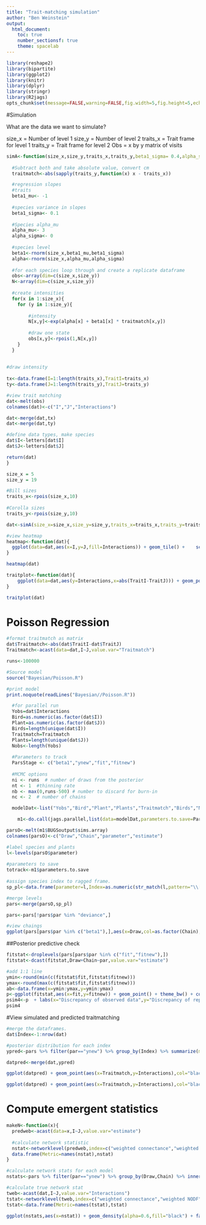 ```yaml
---
title: "Trait-matching simulation" 
author: "Ben Weinstein"
output:
  html_document:
    toc: true
    number_sectionsf: true
    theme: spacelab
---
```


```r
library(reshape2)
library(bipartite)
library(ggplot2)
library(knitr)
library(dplyr)
library(stringr)
library(R2jags)
opts_chunk$set(message=FALSE,warning=FALSE,fig.width=5,fig.height=5,echo=TRUE,cache=F,fig.align='center',fig.path="figure/")
```

#Simulation   

What are the data we want to simulate?

size_x = Number of level 1 
size_y = Number of level 2
traits_x = Trait frame for level 1
traits_y = Trait frame for level 2
Obs = x by y matrix of visits

```r
simA<-function(size_x,size_y,traits_x,traits_y,beta1_sigma= 0.4,alpha_sigma= 0){
  
  #Subtract both and take absolute value, convert cm
  traitmatch<-abs(sapply(traits_y,function(x) x - traits_x))

  #regression slopes
  #traits
  beta1_mu<- -1
  
  #species variance in slopes
  beta1_sigma<- 0.1
  
  #Species alpha_mu 
  alpha_mu<- 3
  alpha_sigma<- 0
  
  #species level
  beta1<-rnorm(size_x,beta1_mu,beta1_sigma)
  alpha<-rnorm(size_x,alpha_mu,alpha_sigma)
  
  #for each species loop through and create a replicate dataframe
  obs<-array(dim=c(size_x,size_y))
  N<-array(dim=c(size_x,size_y))
  
  #create intensities
  for(x in 1:size_x){
    for (y in 1:size_y){
      
        #intensity
        N[x,y]<-exp(alpha[x] + beta1[x] * traitmatch[x,y])
        
        #draw one state
        obs[x,y]<-rpois(1,N[x,y])
    }
  }
  
  
#draw intensity
  
tx<-data.frame(I=1:length(traits_x),TraitI=traits_x)
ty<-data.frame(J=1:length(traits_y),TraitJ=traits_y)

#view trait matching
dat<-melt(obs)
colnames(dat)<-c("I","J","Interactions")

dat<-merge(dat,tx)
dat<-merge(dat,ty)

#define data types, make species
dat$I<-letters[dat$I]
dat$J<-letters[dat$J]

return(dat)
}
```

```r
size_x = 5
size_y = 19

#Bill sizes
traits_x<-rpois(size_x,10)
  
#Corolla sizes
traits_y<-rpois(size_y,10)

dat<-simA(size_x=size_x,size_y=size_y,traits_x=traits_x,traits_y=traits_y)

#view heatmap
heatmap<-function(dat){
  ggplot(data=dat,aes(x=I,y=J,fill=Interactions)) + geom_tile() +    scale_fill_continuous(low="white",high="red")
}

heatmap(dat)

traitplot<-function(dat){
    ggplot(data=dat,aes(y=Interactions,x=abs(TraitI-TraitJ))) + geom_point() + geom_smooth(aes(group=1),method="glm",method.args=list(family="poisson"))
}

traitplot(dat)
```

# Poisson Regression


```r
#format traitmatch as matrix
dat$Traitmatch<-abs(dat$TraitI-dat$TraitJ)
Traitmatch<-acast(data=dat,I~J,value.var="Traitmatch")

runs<-100000

#Source model
source("Bayesian/Poisson.R")

#print model
print.noquote(readLines("Bayesian//Poisson.R"))

  #for parallel run
  Yobs=dat$Interactions
  Bird=as.numeric(as.factor(dat$I))
  Plant=as.numeric(as.factor(dat$J))
  Birds=length(unique(dat$I))
  Traitmatch=Traitmatch
  Plants=length(unique(dat$J))
  Nobs<-length(Yobs)
  
  #Parameters to track
  ParsStage <- c("beta1","ynew","fit","fitnew")
  
  #MCMC options
  ni <- runs  # number of draws from the posterior
  nt <- 1  #thinning rate
  nb <- max(0,runs-500) # number to discard for burn-in
  nc <- 2  # number of chains

  modelDat<-list("Yobs","Bird","Plant","Plants","Traitmatch","Birds","Nobs")

    m1<-do.call(jags.parallel,list(data=modelDat,parameters.to.save=ParsStage,model.file="Bayesian/Poisson.jags",n.thin=nt, n.iter=ni,n.burnin=nb,n.chains=nc,DIC=F))
```

```r
parsO<-melt(m1$BUGSoutput$sims.array)
colnames(parsO)<-c("Draw","Chain","parameter","estimate")

#label species and plants
l<-levels(parsO$parameter)
  
#parameters to save
totrack<-m1$parameters.to.save
  
#assign species index to ragged frame.
sp_pl<-data.frame(parameter=l,Index=as.numeric(str_match(l,pattern="\\[(\\d+)]")[,2]),par=str_extract(l,"\\w+"))

#merge levels
pars<-merge(parsO,sp_pl)

pars<-pars[!pars$par %in% "deviance",]

```

```r
#view chaings
ggplot(pars[pars$par %in% c("beta1"),],aes(x=Draw,col=as.factor(Chain),y=estimate))  + geom_line() + facet_wrap(~Index,scales="free") 
```

##Posterior predictive check

```r
fitstat<-droplevels(pars[pars$par %in% c("fit","fitnew"),])
fitstat<-dcast(fitstat,Draw+Chain~par,value.var="estimate")

#add 1:1 line
ymin<-round(min(c(fitstat$fit,fitstat$fitnew)))
ymax<-round(max(c(fitstat$fit,fitstat$fitnew)))
ab<-data.frame(x=ymin:ymax,y=ymin:ymax)
p<-ggplot(fitstat,aes(x=fit,y=fitnew)) + geom_point() + theme_bw() + coord_equal()
psim4<-p  + labs(x="Discrepancy of observed data",y="Discrepancy of replicated data") + geom_line(data=ab,aes(x=x,y=y)) + ggtitle("Simulated Data")
psim4

```

#View simulated and predicted traitmatching

```r

#merge the dataframes.
dat$Index<-1:nrow(dat)

#posterior distribution for each index
ypred<-pars %>% filter(par=="ynew") %>% group_by(Index) %>% summarize(mean=mean(estimate),lower=quantile(estimate,0.05),higher=quantile(estimate,0.95))

datpred<-merge(dat,ypred)

ggplot(datpred) + geom_point(aes(x=Traitmatch,y=Interactions),col="black") + geom_ribbon(aes(x=Traitmatch,ymin=higher,ymax=lower),alpha=0.6) + theme_bw()

ggplot(datpred) + geom_point(aes(x=Traitmatch,y=Interactions),col="black") + geom_ribbon(aes(x=Traitmatch,ymin=higher,ymax=lower),alpha=0.6) + theme_bw() + facet_wrap(~I)
```

# Compute emergent statistics

```r

makeN<-function(x){
  predweb<-acast(data=x,I~J,value.var="estimate")
  
  #calculate network statistic
  nstat<-networklevel(predweb,index=c("weighted connectance","weighted NODF"))
  data.frame(Metric=names(nstat),nstat)
}

#calculate network stats for each model
nstats<-pars %>% filter(par=="ynew") %>% group_by(Draw,Chain) %>% inner_join(dat) %>% do(makeN(.))

#calculate true network stat
tweb<-acast(dat,I~J,value.var="Interactions")
tstat<-networklevel(tweb,index=c("weighted connectance","weighted NODF"))
tstat<-data.frame(Metric=names(tstat),tstat)

ggplot(nstats,aes(x=nstat)) + geom_density(alpha=0.6,fill="black") + facet_wrap(~Metric,scales='free',nrow=2) + theme_bw()  + geom_vline(col="red",linetype="dashed",data=tstat,aes(xintercept=tstat)) + labs(x="value")
```
